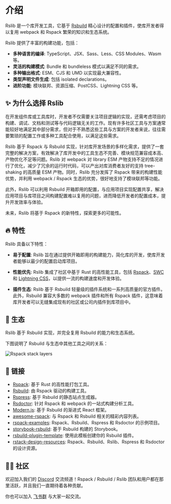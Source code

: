 # 介绍

Rslib 是一个库开发工具，它基于 [Rsbuild](https://rsbuild.dev/zh/) 精心设计的配置和插件，使库开发者得以复用 webpack 和 Rspack 繁荣的知识和生态系统。

Rslib 提供了丰富的构建功能，包括：

- **多种语言的编译**: TypeScript、JSX、Sass、Less、CSS Modules、Wasm 等。
- **灵活的构建模式**: Bundle 和 bundleless 模式以满足不同的需求。
- **多种输出格式**: ESM、CJS 和 UMD 以实现最大兼容性。
- **类型声明文件生成**: 包括 isolated declarations。
- **进阶功能**: 模块联邦、资源压缩、PostCSS、Lightning CSS 等。

## ✨ 为什么选择 Rslib

在开发组件库或工具库时，开发者不仅需要关注项目逻辑的实现，还需考虑项目的构建、调试、文档和测试等与代码逻辑无关的工作。现有许多社区工具与方案通常能较好地满足其中部分需求，但对于不熟悉这些工具与方案的开发者来说，往往需要繁琐的配置工作或多种工具配合使用，以满足这些需求。

Rslib 基于 Rspack 与 Rsbuild 实现，针对库开发场景的多样化需求，提供了一套完整的解决方案，有效解决了库开发中的工具生态不完善、模块规范兼容成本高、产物优化不足等问题。Rslib 对 webpack 对 library ESM 产物支持不足的情况进行了优化，减少了冗余的运行时代码，可以产出对库消费者友好的支持 tree-shaking 的高质量 ESM 产物。同时，Rslib 充分发挥了 Rspack 带来的构建性能优势，并利用 webpack / Rspack 生态的优势，很好地支持了模块联邦等功能。

此外，Rslib 可以利用 Rsbuild 开箱即用的配置，与应用项目实现配置共享，解决应用项目与库项目之间构建配置难以复用的问题，进而降低开发者的配置成本，提升开发效率与体验。

未来，Rslib 将基于 Rspack 的新特性，探索更多的可能性。

## 🔥 特性

Rslib 具备以下特性：

- **易于配置**: Rslib 旨在通过提供开箱即用的构建能力，简化库的开发，使库开发者能够以最少的配置启动库项目。

- **性能优先**: Rslib 集成了社区中基于 Rust 的高性能工具，包括 [Rspack](https://rspack.dev/zh/)、[SWC](https://swc.rs/) 和 [Lightning CSS](https://lightningcss.dev/)，以提供一流的构建速度和开发体验。

- **插件生态**: Rslib 基于 Rsbuild 轻量级的插件系统和一系列高质量的官方插件。此外，Rsbuild 兼容大多数的 webpack 插件和所有 Rspack 插件，这意味着库开发者可以无缝集成现有的社区或公司内插件到库项目中。

## 🎯 生态

Rslib 基于 Rsbuild 实现，并完全复用 Rsbuild 的能力和生态系统。

下图说明了 Rsbuild 与生态中其他工具之间的关系：

![Rspack stack layers](https://assets.rspack.dev/rsbuild/assets/rspack-stack-layers.png)

## 🦀 链接

- [Rspack](https://github.com/web-infra-dev/rspack): 基于 Rust 的高性能打包工具。
- [Rsbuild](https://github.com/web-infra-dev/rsbuild): 由 Rspack 驱动的构建工具。
- [Rspress](https://github.com/web-infra-dev/rspress): 基于 Rsbuild 的静态站点生成器。
- [Rsdoctor](https://github.com/web-infra-dev/rsdoctor): 针对 Rspack 和 webpack 的一站式构建分析工具。
- [Modern.js](https://github.com/web-infra-dev/modern.js): 基于 Rsbuild 的渐进式 React 框架。
- [awesome-rspack](https://github.com/web-infra-dev/awesome-rspack): 与 Rspack 和 Rsbuild 相关的精彩内容列表。
- [rspack-examples](https://github.com/rspack-contrib/rspack-examples): Rspack、Rsbuild、Rspress 和 Rsdoctor 的示例项目。
- [storybook-rsbuild](https://github.com/rspack-contrib/storybook-rsbuild): 基于 Rsbuild 构建的 Storybook。
- [rsbuild-plugin-template](https://github.com/rspack-contrib/rsbuild-plugin-template): 使用此模板创建你的 Rsbuild 插件。
- [rstack-design-resources](https://github.com/rspack-contrib/rstack-design-resources): Rspack、Rsbuild、Rslib、Rspress 和 Rsdoctor 的设计资源。

## 🧑‍💻 社区

欢迎加入我们的 [Discord](https://discord.gg/XsaKEEk4mW) 交流频道！Rspack / Rsbuild / Rslib 团队和用户都在那里活跃，并且我们一直期待着各种贡献。

你也可以加入 [飞书群](https://applink.feishu.cn/client/chat/chatter/add_by_link?link_token=3c3vca77-bfc0-4ef5-b62b-9c5c9c92f1b4) 与大家一起交流。
